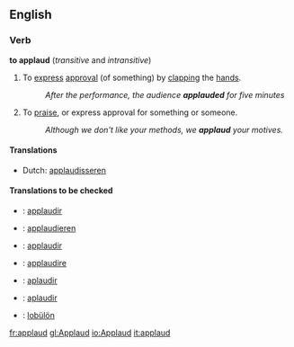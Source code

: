 ==English==

===Verb===
{{conj|applaud|applauds|applauded|applauded|applauding}}
'''to applaud'''  (''transitive'' and ''intransitive'')
# To [[express]] [[approval]] (of something) by [[clap|clapping]] the [[hand]]s.
#:''After the performance, the audience '''applauded''' for five minutes''
# To [[praise]], or express approval for something or someone.
#:''Although we don't like your methods, we '''applaud''' your motives.''

====Translations====
*Dutch: [[applaudisseren]]

====Translations to be checked====
{{checktrans}} 
*{{ttbc|French}}: [[applaudir]] 
*{{ttbc|German}}: [[applaudieren]] 
*{{ttbc|Interlingua}}: [[applaudir]] 
*{{ttbc|Italian}}: [[applaudire]] 
*{{ttbc|Portuguese}}: [[aplaudir]] 
*{{ttbc|Spanish}}: [[aplaudir]]
*{{ttbc|Volapük}}: [[lobülön]]

[[fr:applaud]]
[[gl:Applaud]]
[[io:Applaud]]
[[it:applaud]]